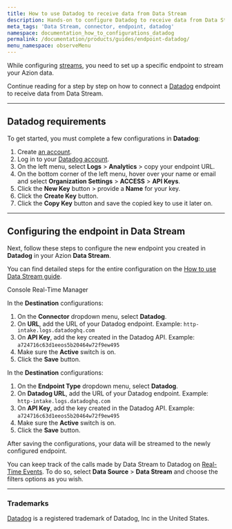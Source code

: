 ```yaml
---
title: How to use Datadog to receive data from Data Stream
description: Hands-on to configure Datadog to receive data from Data Stream.
meta_tags: 'Data Stream, connector, endpoint, datadog'
namespace: documentation_how_to_configurations_datadog
permalink: /documentation/products/guides/endpoint-datadog/
menu_namespace: observeMenu
---
```



<InterfaceNote />

While configuring [streams](/en/documentation/products/observe/data-stream/), you need to set up a specific endpoint to stream your Azion data.

Continue reading for a step by step on how to connect a [Datadog](https://www.datadoghq.com/) endpoint to receive data from Data Stream.

---

## Datadog requirements

To get started, you must complete a few configurations in **Datadog**:

1. Create [an account](https://www.datadoghq.com/).
2. Log in to your [Datadog account](https://app.datadoghq.com/account/login).
3. On the left menu, select **Logs** > **Analytics** > copy your endpoint URL.
4. On the bottom corner of the left menu, hover over your name or email and select **Organization Settings** > **ACCESS** > **API Keys**.
5. Click the **New Key** button > provide a **Name** for your key.
6. Click the **Create Key** button.
7. Click the **Copy Key** button and save the copied key to use it later on.

---

## Configuring the endpoint in Data Stream

Next, follow these steps to configure the new endpoint you created in **Datadog** in your Azion **Data Stream**.

You can find detailed steps for the entire configuration on the [How to use Data Stream guide](/en/documentation/products/guides/use-data-stream/).

<Tabs client:visible>
    <Fragment slot="tab.console">Console</Fragment>
    <Fragment slot="tab.rtm">Real-Time Manager</Fragment>

<Fragment slot="panel.console">

In the **Destination** configurations:

1. On the **Connector** dropdown menu, select **Datadog**.
2. On **URL**, add the URL of your Datadog endpoint. Example: `http-intake.logs.datadoghq.com`
3. On **API Key**, add the key created in the Datadog API. Example: `a724716c63d1eeos5b20464w72f9ew495`
4. Make sure the **Active** switch is on.
5. Click the **Save** button.

</Fragment>

<Fragment slot="panel.rtm">

In the **Destination** configurations:

1. On the **Endpoint Type** dropdown menu, select **Datadog**.
2. On **Datadog URL**, add the URL of your Datadog endpoint. Example: `http-intake.logs.datadoghq.com`
3. On **API Key**, add the key created in the Datadog API. Example: `a724716c63d1eeos5b20464w72f9ew495`
4. Make sure the **Active** switch is on.
5. Click the **Save** button.

</Fragment>
</Tabs>

After saving the configurations, your data will be streamed to the newly configured endpoint.

You can keep track of the calls made by Data Stream to Datadog on [Real-Time Events](/en/documentation/products/observe/real-time-events/). To do so, select **Data Source** > **Data Stream** and choose the filters options as you wish.

---

### Trademarks

[Datadog](https://docs.datadoghq.com/) is a registered trademark of Datadog, Inc in the United States.




